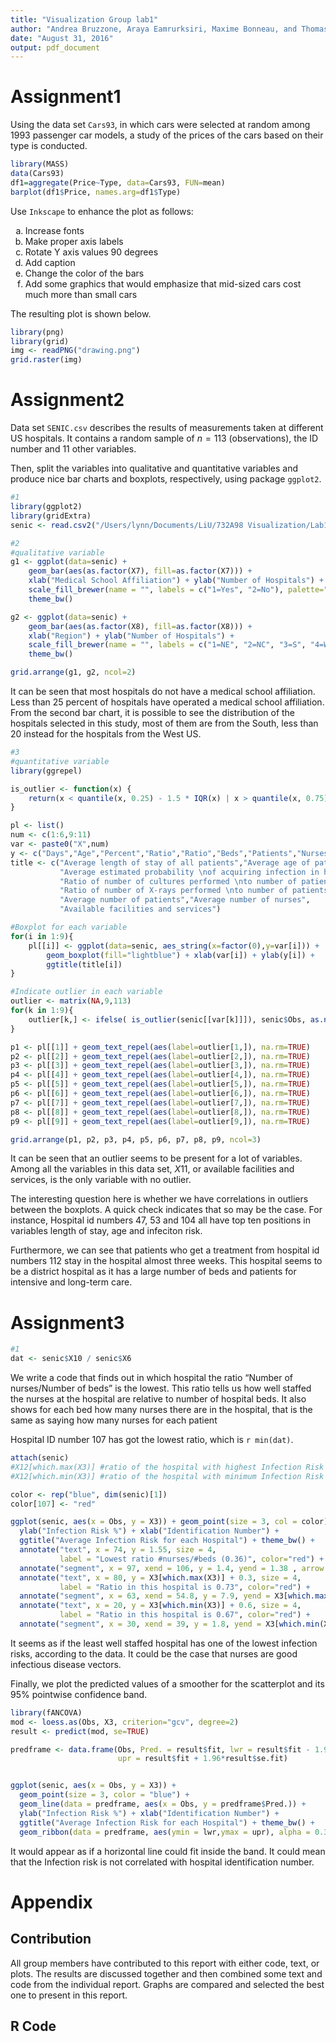```yaml
---
title: "Visualization Group lab1"
author: "Andrea Bruzzone, Araya Eamrurksiri, Maxime Bonneau, and Thomas Zhang"
date: "August 31, 2016"
output: pdf_document
---
```


# Assignment1

Using the data set `Cars93`, in which cars were selected at random among 1993 passenger car models, a study of the prices of the cars based on their type is conducted.

```r
library(MASS)
data(Cars93)
df1=aggregate(Price~Type, data=Cars93, FUN=mean)
barplot(df1$Price, names.arg=df1$Type)
```

Use `Inkscape` to enhance the plot as follows:

a. Increase fonts
b. Make proper axis labels
c. Rotate Y axis values 90 degrees
d. Add caption
e. Change the color of the bars
f. Add some graphics that would emphasize that mid-sized cars cost much more than small cars 

The resulting plot is shown below.

```r
library(png)
library(grid)
img <- readPNG("drawing.png")
grid.raster(img)
```

# Assignment2

Data set `SENIC.csv` describes the results of measurements taken at different US hospitals. It contains a random sample of $n=113$ (observations), the ID number and 11 other variables.

Then, split the variables into qualitative and quantitative variables and produce nice bar charts and boxplots, respectively, using package `ggplot2`.

```r
#1
library(ggplot2)
library(gridExtra)
senic <- read.csv2("/Users/lynn/Documents/LiU/732A98 Visualization/Lab1/Senic.csv")

#2
#qualitative variable
g1 <- ggplot(data=senic) + 
    geom_bar(aes(as.factor(X7), fill=as.factor(X7))) + 
    xlab("Medical School Affiliation") + ylab("Number of Hospitals") + 
    scale_fill_brewer(name = "", labels = c("1=Yes", "2=No"), palette="Purples") +
    theme_bw()

g2 <- ggplot(data=senic) + 
    geom_bar(aes(as.factor(X8), fill=as.factor(X8))) + 
    xlab("Region") + ylab("Number of Hospitals") + 
    scale_fill_brewer(name = "", labels = c("1=NE", "2=NC", "3=S", "4=W"), palette="Purples") +
    theme_bw()

grid.arrange(g1, g2, ncol=2)
```

It can be seen that most hospitals do not have a medical school affiliation. Less than 25 percent of hospitals have operated a medical school affiliation. From the second bar chart, it is possible to see the distribution of the hospitals selected in this study, most of them are from the South, less than 20 instead for the hospitals from the West US.

```r
#3
#quantitative variable
library(ggrepel)

is_outlier <- function(x) {
    return(x < quantile(x, 0.25) - 1.5 * IQR(x) | x > quantile(x, 0.75) + 1.5 * IQR(x))
}

pl <- list()
num <- c(1:6,9:11)
var <- paste0("X",num)
y <- c("Days","Age","Percent","Ratio","Ratio","Beds","Patients","Nurses","Percent")
title <- c("Average length of stay of all patients","Average age of patients",
           "Average estimated probability \nof acquiring infection in hospital",
           "Ratio of number of cultures performed \nto number of patients",
           "Ratio of number of X-rays performed \nto number of patients","Average number of beds",
           "Average number of patients","Average number of nurses",
           "Available facilities and services")

#Boxplot for each variable
for(i in 1:9){
    pl[[i]] <- ggplot(data=senic, aes_string(x=factor(0),y=var[i])) + 
        geom_boxplot(fill="lightblue") + xlab(var[i]) + ylab(y[i]) + 
        ggtitle(title[i])
}

#Indicate outlier in each variable
outlier <- matrix(NA,9,113)
for(k in 1:9){
    outlier[k,] <- ifelse( is_outlier(senic[[var[k]]]), senic$Obs, as.numeric(NA) )
}

p1 <- pl[[1]] + geom_text_repel(aes(label=outlier[1,]), na.rm=TRUE)
p2 <- pl[[2]] + geom_text_repel(aes(label=outlier[2,]), na.rm=TRUE)
p3 <- pl[[3]] + geom_text_repel(aes(label=outlier[3,]), na.rm=TRUE)
p4 <- pl[[4]] + geom_text_repel(aes(label=outlier[4,]), na.rm=TRUE)
p5 <- pl[[5]] + geom_text_repel(aes(label=outlier[5,]), na.rm=TRUE)
p6 <- pl[[6]] + geom_text_repel(aes(label=outlier[6,]), na.rm=TRUE)
p7 <- pl[[7]] + geom_text_repel(aes(label=outlier[7,]), na.rm=TRUE)
p8 <- pl[[8]] + geom_text_repel(aes(label=outlier[8,]), na.rm=TRUE)
p9 <- pl[[9]] + geom_text_repel(aes(label=outlier[9,]), na.rm=TRUE)

grid.arrange(p1, p2, p3, p4, p5, p6, p7, p8, p9, ncol=3)

```

It can be seen that an outlier seems to be present for a lot of variables. Among all the variables in this data set, $X11$, or available facilities and services, is the only variable with no outlier.

The interesting question here is whether we have correlations in outliers between the boxplots. A quick check indicates that so may be the case. For instance, Hospital id numbers 47, 53 and 104 all have top ten positions in variables length of stay, age and infeciton risk.

Furthermore, we can see that patients who get a treatment from hospital id numbers 112 stay in the hospital almost three weeks. This hospital seems to be a district hospital as it has a large number of beds and patients for intensive and long-term care.



# Assignment3

```r
#1
dat <- senic$X10 / senic$X6
```

We write a code that finds out in which hospital the ratio “Number of nurses/Number of beds” is the lowest. This ratio tells us how well staffed the nurses at the hospital are relative to number of hospital beds. It also shows for each bed how many nurses there are in the hospital, that is the same as saying how many nurses for each patient

Hospital ID number 107 has got the lowest ratio, which is `r min(dat)`.

```r
attach(senic)
#X12[which.max(X3)] #ratio of the hospital with highest Infection Risk (a little bit more than 1 bed per nurse)
#X12[which.min(X3)] #ratio of the hospital with minimum Infection Risk

color <- rep("blue", dim(senic)[1])
color[107] <- "red"

ggplot(senic, aes(x = Obs, y = X3)) + geom_point(size = 3, col = color) +
  ylab("Infection Risk %") + xlab("Identification Number") +
  ggtitle("Average Infection Risk for each Hospital") + theme_bw() +
  annotate("text", x = 74, y = 1.55, size = 4,
           label = "Lowest ratio #nurses/#beds (0.36)", color="red") + 
  annotate("segment", x = 97, xend = 106, y = 1.4, yend = 1.38 , arrow = arrow(length = unit(.3, "cm"), type = "closed")) +
  annotate("text", x = 80, y = X3[which.max(X3)] + 0.3, size = 4,
           label = "Ratio in this hospital is 0.73", color="red") +
  annotate("segment", x = 63, xend = 54.8, y = 7.9, yend = X3[which.max(X3)], arrow = arrow(length = unit(.3, "cm"), type = "closed")) +
  annotate("text", x = 20, y = X3[which.min(X3)] + 0.6, size = 4,
           label = "Ratio in this hospital is 0.67", color="red") +
  annotate("segment", x = 30, xend = 39, y = 1.8, yend = X3[which.min(X3)], arrow = arrow(length = unit(.3, "cm"), type = "closed"))

```

It seems as if the least well staffed hospital has one of the lowest infection risks, according to the data. It could be the case that nurses are good infectious disease vectors.

Finally, we plot the predicted values of a smoother for the scatterplot and its 95% pointwise confidence band.

```r
library(fANCOVA)
mod <- loess.as(Obs, X3, criterion="gcv", degree=2) 
result <- predict(mod, se=TRUE)

predframe <- data.frame(Obs, Pred. = result$fit, lwr = result$fit - 1.96*result$se.fit, 
                        upr = result$fit + 1.96*result$se.fit)


ggplot(senic, aes(x = Obs, y = X3)) +
  geom_point(size = 3, color = "blue") + 
  geom_line(data = predframe, aes(x = Obs, y = predframe$Pred.)) +
  ylab("Infection Risk %") + xlab("Identification Number") +
  ggtitle("Average Infection Risk for each Hospital") + theme_bw() +
  geom_ribbon(data = predframe, aes(ymin = lwr,ymax = upr), alpha = 0.3)

```

It would appear as if a horizontal line could fit inside the band. It could mean that the Infection risk is not correlated with hospital identification number.

# Appendix

## Contribution
All group members have contributed to this report with either code, text, or plots. The results are discussed together and then combined some text and code from the individual report. Graphs are compared and selected the best one to present in this report.

## R Code
```r
```
